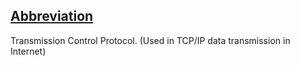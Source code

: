 ==[[Wiktionary:List of acronyms and abbreviations|Abbreviation]]==

Transmission Control Protocol. (Used in TCP/IP data transmission in Internet)